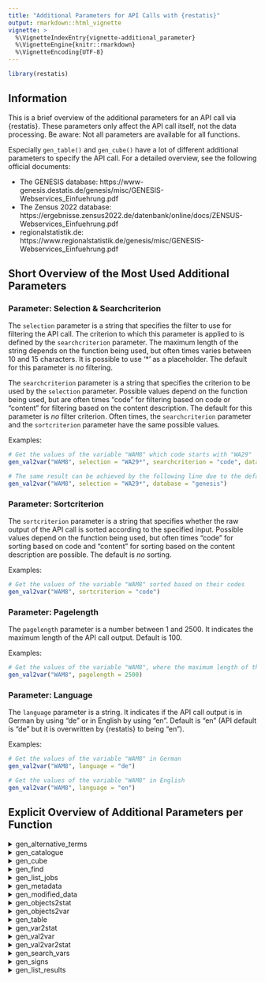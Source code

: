 ---
title: "Additional Parameters for API Calls with {restatis}"
output: rmarkdown::html_vignette
vignette: >
  %\VignetteIndexEntry{vignette-additional_parameter}
  %\VignetteEngine{knitr::rmarkdown}
  %\VignetteEncoding{UTF-8}
---

```{r eval=FALSE, echo=FALSE}
library(restatis)
```

## Information

This is a brief overview of the additional parameters for an API call via {restatis}. These parameters only affect the API call itself, not the data processing. Be aware: Not all parameters are available for all functions.

Especially `gen_table()` and `gen_cube()` have a lot of different additional parameters to specify the API call. For a detailed overview, see the following official documents:

- The GENESIS database: https://www-genesis.destatis.de/genesis/misc/GENESIS-Webservices_Einfuehrung.pdf
- The Zensus 2022 database: https://ergebnisse.zensus2022.de/datenbank/online/docs/ZENSUS-Webservices_Einfuehrung.pdf
- regionalstatistik.de: https://www.regionalstatistik.de/genesis/misc/GENESIS-Webservices_Einfuehrung.pdf

## Short Overview of the Most Used Additional Parameters

### Parameter: Selection & Searchcriterion

The `selection` parameter is a string that specifies the filter to use for filtering the API call. The criterion to which this parameter is applied to is defined by the `searchcriterion` parameter. The maximum length of the string depends on the function being used, but often times varies between 10 and 15 characters. It is possible to use '\*' as a placeholder. The default for this parameter is *no* filtering. 

The `searchcriterion` parameter is a string that specifies the criterion to be used by the `selection` parameter. Possible values depend on the function being used, but are often times "code" for filtering based on code or "content" for filtering based on the content description. The default for this parameter is *no* filter criterion. Often times, the `searchcriterion` parameter and the `sortcriterion` parameter have the same possible values.

Examples:
```{r eval=FALSE}
# Get the values of the variable "WAM8" which code starts with "WA29"
gen_val2var("WAM8", selection = "WA29*", searchcriterion = "code", database = "genesis")

# The same result can be achieved by the following line due to the default of the "searchcriterion" parameter:
gen_val2var("WAM8", selection = "WA29*", database = "genesis")
```

### Parameter: Sortcriterion
The `sortcriterion` parameter is a string that specifies whether the raw output of the API call is sorted according to the specified input. Possible values depend on the function being used, but often times "code" for sorting based on code and "content" for sorting based on the content description are possible. The default is *no* sorting.

Examples:
```{r eval=FALSE}
# Get the values of the variable "WAM8" sorted based on their codes
gen_val2var("WAM8", sortcriterion = "code")
```

### Parameter: Pagelength
The `pagelength` parameter is a number between 1 and 2500. It indicates the maximum length of the API call output. Default is 100.

Examples:
```{r eval=FALSE}
# Get the values of the variable "WAM8", where the maximum length of the output is 2500 entries
gen_val2var("WAM8", pagelength = 2500)
```

### Parameter: Language
The `language` parameter is a string. It indicates if the API call output is in German by using "de" or in English by using "en". Default is "en" (API default is "de" but it is overwritten by {restatis} to being "en").

Examples:
```{r eval=FALSE}
# Get the values of the variable "WAM8" in German
gen_val2var("WAM8", language = "de")

# Get the values of the variable "WAM8" in English
gen_val2var("WAM8", language = "en")
```


## Explicit Overview of Additional Parameters per Function

<details>
<summary>gen_alternative_terms</summary> 

| Parameter   | Description |
| ----------- | ----------- |
| selection      | 1-15 characters; filtering based on "code" of the objects; "*" notations are possible       |
| pagelength   | 1-2500        |
| language   | "de" / "en"        |

</details>

<details>
<summary>gen_catalogue</summary> 
For cubes: (only GENESIS and regionalstatistik.de)

| Parameter   | Description |
| ----------- | ----------- |
| selection      | 1-10 characters; filtering based on "code" of the objects; "*" notations are possible       |
| pagelength   | 1-2500        |
| language   | "de" / "en"        |
| area   | "all" / "public" / "user"        |

For statistics:

| Parameter   | Description |
| ----------- | ----------- |
| selection      | 1-15 characters; filtering based on searchcriterion; "*" notations are possible       |
| searchcriterion   | "code" / "content"       |
| sortcriterion   | "code" / "content"       |
| pagelength   | 1-2500        |
| language   | "de" / "en"        |

For tables:

| Parameter   | Description |
| ----------- | ----------- |
| selection      | 1-15 characters; filtering based on searchcriterion; "*" notations are possible       |
| searchcriterion   | "code" / "content" (only Zensus 2022 database)    |
| sortcriterion   | "code" / "top"       |
| pagelength   | 1-2500        |
| language   | "de" / "en"        |
| area   | "all" / "public" / "user"        |

</details>

<details>
<summary>gen_cube</summary> 

see the following official documentation: https://www-genesis.destatis.de/genesis/misc/GENESIS-Webservices_Einfuehrung.pdf
see the following official documentation: https://www.regionalstatistik.de/genesis/misc/GENESIS-Webservices_Einfuehrung.pdf
Only available for GENESIS and regionalstatistik.de

</details>

<details>
<summary>gen_find</summary> 
| Parameter   | Description |
| ----------- | ----------- |
| pagelength   | 1-2500        |
| language   | "de" / "en"        |

</details>

<details>
<summary>gen_list_jobs</summary> 
| Parameter   | Description |
| ----------- | ----------- |
| selection      | 1-50 characters; filtering based on "code" of the objects or searchcriterion; "*" notations are possible       |
| searchcriterion   | "type" / "code" / "time" / "status"      |
| sortcriterion   | "type" / "code" / "time" / "status"      |
| pagelength   | 1-2500        |
| language   | "de" / "en"        |
| type   | -        |

- See more in the following official documentation for GENESIS: https://www-genesis.destatis.de/genesis/misc/GENESIS-Webservices_Einfuehrung.pdf 
- See more in the following official documentation for regionalstatistik.de: https://www.regionalstatistik.de/genesis/misc/GENESIS-Webservices_Einfuehrung.pdf

</details>

<details>
<summary>gen_metadata</summary> 
| Parameter   | Description |
| ----------- | ----------- |
| language   | "de" / "en"        |
| area   | "all" / "public" / "user"  *1      |

*1 for Zensus 2022 database only tables offer the additional parameter "area".
</details>

<details>
<summary>gen_modified_data</summary> 
| Parameter   | Description |
| ----------- | ----------- |
| selection   | 1-15 characters; filtering based on "code" of the objects; "*" notations are possible |
| pagelength   | 1-2500        |
| language   | "de" / "en"        |
</details>

<details>
<summary>gen_objects2stat</summary> 
For cubes: (only GENESIS and regionalstatistik.de)

| Parameter   | Description |
| ----------- | ----------- |
| selection      | 1-10 characters; filtering based on "code" of the objects; "*" notations are possible       |
| area   | "all" / "public" / "user"        |
| pagelength   | 1-2500        |
| language   | "de" / "en"        |

For variables:

| Parameter   | Description |
| ----------- | ----------- |
| selection      | 1-6 characters; filtering based on searchcriterion; "*" notations are possible       |
| searchcriterion   | "code" / "content"       |
| sortcriterion   | "code" / "content"       |
| pagelength   | 1-2500        |
| language   | "de" / "en"        |
| area   | "all" / "public" / "user"        |
| type   | -        |

- See more in the following official documentation for GENESIS: https://www-genesis.destatis.de/genesis/misc/GENESIS-Webservices_Einfuehrung.pdf 
- See more in the following official documentation for the Zensus 2022 database: https://ergebnisse.zensus2022.de/datenbank/online/docs/ZENSUS-Webservices_Einfuehrung.pdf
- See more in the following official documentation for regionalstatistik.de: https://www.regionalstatistik.de/genesis/misc/GENESIS-Webservices_Einfuehrung.pdf

For tables:

| Parameter   | Description |
| ----------- | ----------- |
| selection      | 1-15 characters; filtering based on "code" of the objects; "*" notations are possible       |
| pagelength   | 1-2500        |
| language   | "de" / "en"        |
| area   | "all" / "public" / "user"        |
</details>

<details>
<summary>gen_objects2var</summary> 
For cubes: (only GENESIS and regionalstatistik.de)

| Parameter   | Description |
| ----------- | ----------- |
| selection      | 1-15 characters; filtering based on "code" of the objects; "*" notations are possible       |
| pagelength   | 1-2500        |
| language   | "de" / "en"        |
| area   | "all" / "public" / "user"        |

For statistics:

| Parameter   | Description |
| ----------- | ----------- |
| selection      | 1-15 characters; filtering based on searchcriterion; "*" notations are possible       |
| searchcriterion   | "code" / "content"       |
| sortcriterion   | "code" / "content"       |
| pagelength   | 1-2500        |
| language   | "de" / "en"        |
| area   | "all" / "public" / "user"        |

For tables:

| Parameter   | Description |
| ----------- | ----------- |
| selection      | 1-15 characters; filtering based on "code" of the objects; "*" notations are possible       |
| pagelength   | 1-2500        |
| language   | "de" / "en"        |
| area   | "all" / "public" / "user"        |
</details>

<details>
<summary>gen_table</summary> 

- See more in the following official documentation for GENESIS: https://www-genesis.destatis.de/genesis/misc/GENESIS-Webservices_Einfuehrung.pdf 
- See more in the following official documentation for the Zensus 2022 database: https://ergebnisse.zensus2022.de/datenbank/online/docs/ZENSUS-Webservices_Einfuehrung.pdf
- See more in the following official documentation for regionalstatistik.de: https://www.regionalstatistik.de/genesis/misc/GENESIS-Webservices_Einfuehrung.pdf

</details>

<details>
<summary>gen_var2stat</summary> 
| Parameter   | Description |
| ----------- | ----------- |
| selection      | 1-6 characters; filtering based on searchcriterion; "*" notations are possible       |
| searchcriterion   | "code" / "content"       |
| sortcriterion   | "code" / "content"       |
| pagelength   | 1-2500        |
| language   | "de" / "en"        |
| area   | "all" / "public" / "user"        |
| type   | -        |

- See more in the following official documentation for GENESIS: https://www-genesis.destatis.de/genesis/misc/GENESIS-Webservices_Einfuehrung.pdf 
- See more in the following official documentation for the Zensus 2022 database: https://ergebnisse.zensus2022.de/datenbank/online/docs/ZENSUS-Webservices_Einfuehrung.pdf
- See more in the following official documentation for regionalstatistik.de: https://www.regionalstatistik.de/genesis/misc/GENESIS-Webservices_Einfuehrung.pdf

</details>

<details>
<summary>gen_val2var</summary> 
| Parameter   | Description |
| ----------- | ----------- |
| selection      | 1-15 characters; filtering based on searchcriterion; "*" notations are possible       |
| searchcriterion   | "code" / "content"       |
| sortcriterion   | "code" / "content"       |
| pagelength   | 1-2500        |
| language   | "de" / "en"        |

</details>

<details>
<summary>gen_val2var2stat</summary> 
| Parameter   | Description |
| ----------- | ----------- |
| selection      | 1-6 characters; filtering based on searchcriterion; "*" notations are possible       |
| searchcriterion   | "code" / "content"       |
| sortcriterion   | "code" / "content"       |
| pagelength   | 1-2500        |
| language   | "de" / "en"        |
| area   | "all" / "public" / "user"        |
| type   | -        |

- See more in the following official documentation for GENESIS: https://www-genesis.destatis.de/genesis/misc/GENESIS-Webservices_Einfuehrung.pdf 
- See more in the following official documentation for the Zensus 2022 database: https://ergebnisse.zensus2022.de/datenbank/online/docs/ZENSUS-Webservices_Einfuehrung.pdf
- See more in the following official documentation for regionalstatistik.de: https://www.regionalstatistik.de/genesis/misc/GENESIS-Webservices_Einfuehrung.pdf

</details>

<details>
<summary>gen_search_vars</summary> 
| Parameter   | Description |
| ----------- | ----------- |
| selection      | 1-6 characters; filtering based on searchcriterion; "*" notations are possible       |
| searchcriterion   | "code" / "content"       |
| sortcriterion   | "code" / "content"       |
| pagelength   | 1-2500        |
| language   | "de" / "en"        |
| area   | "all" / "public" / "user"        |
| type   | -        |

- See more in the following official documentation for GENESIS: https://www-genesis.destatis.de/genesis/misc/GENESIS-Webservices_Einfuehrung.pdf 
- See more in the following official documentation for the Zensus 2022 database: https://ergebnisse.zensus2022.de/datenbank/online/docs/ZENSUS-Webservices_Einfuehrung.pdf
- See more in the following official documentation for regionalstatistik.de: https://www.regionalstatistik.de/genesis/misc/GENESIS-Webservices_Einfuehrung.pdf

</details>

<details>
<summary>gen_signs</summary> 

| Parameter   | Description |
| ----------- | ----------- |
| language   | "de" / "en"        |

</details>

<details>
<summary>gen_list_results</summary> 

| Parameter   | Description |
| ----------- | ----------- |
| selection      | 1-15 characters; filtering based on "code"; "*" notations are possible       |
| area   | "all" / "public" / "user"        |
| pagelength   | 1-2500        |
| language   | "de" / "en"        |

</details>
